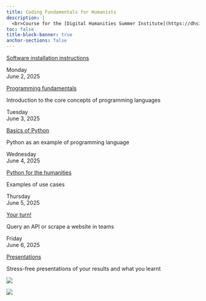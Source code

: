 ```yaml
---
title: Coding Fundamentals for Humanists
description: |
  <br>Course for the [Digital Humanities Summer Institute](https://dhsi.org/) (DHSI) 2025
toc: false
title-block-banner: true
anchor-sections: false
---
```


:::{layout="[[2.1, 10], [2.1, 10], [2.1, 10], [2.1, 10], [2.1, 10], [2.1, 10]]"}

:::{.card-body}

:::{.date}
:::

:::

:::{.card-special .mb-3}

:::{.card-body}

[Software installation instructions](install.qmd){.card-title .stretched-link}

:::

:::

:::{.card-body}

:::{.date}

Monday<br>June 2, 2025

:::

:::

:::{.card .mb-3}

:::{.card-body}

[Programming fundamentals](/monday/index.qmd){.card-title .stretched-link}

[Introduction to the core concepts of programming languages]{.text-muted}

:::

:::

:::{.card-body}

:::{.date}

Tuesday<br>June 3, 2025

:::

:::

:::{.card .mb-3}

:::{.card-body}

[Basics of Python](/tuesday/index.qmd){.card-title .stretched-link}

[Python as an example of programming language]{.text-muted}

:::

:::

:::{.card-body}

:::{.date}

Wednesday<br>June 4, 2025

:::

:::

:::{.card .mb-3}

:::{.card-body}

[Python for the humanities](/wednesday/index.qmd){.card-title .stretched-link}

[Examples of use cases]{.text-muted}

:::

:::

:::{.card-body}

:::{.date}

Thursday<br>June 5, 2025

:::

:::

:::{.card .mb-3}

:::{.card-body}

[Your turn!](/thursday/index.qmd){.card-title .stretched-link}

[Query an API or scrape a website in teams]{.text-muted}

:::

:::

:::{.card-body}

:::{.date}

Friday<br>June 6, 2025

:::

:::

:::{.card .mb-3}

:::{.card-body}

[Presentations](/friday/index.qmd){.card-title .stretched-link}

[Stress-free presentations of your results and what you learnt]{.text-muted}

:::

:::

:::

![](/img/logo_dhsi.png){fig-alt="frontlogo" fig-align="center"}

![](/img/logo_drac_bilingual_no_bg.svg){fig-alt="frontlogo" fig-align="center"}
